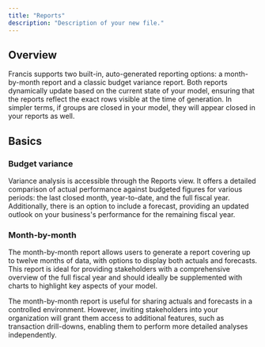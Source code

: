 ```yaml
---
title: "Reports"
description: "Description of your new file."
---
```


## Overview

Francis supports two built-in, auto-generated reporting options: a month-by-month report and a classic budget variance report. Both reports dynamically update based on the current state of your model, ensuring that the reports reflect the exact rows visible at the time of generation. In simpler terms, if groups are closed in your model, they will appear closed in your reports as well.

## Basics

### Budget variance

Variance analysis is accessible through the Reports view. It offers a detailed comparison of actual performance against budgeted figures for various periods: the last closed month, year-to-date, and the full fiscal year. Additionally, there is an option to include a forecast, providing an updated outlook on your business's performance for the remaining fiscal year.

### Month-by-month&#x20;

The month-by-month report allows users to generate a report covering up to twelve months of data, with options to display both actuals and forecasts. This report is ideal for providing stakeholders with a comprehensive overview of the full fiscal year and should ideally be supplemented with charts to highlight key aspects of your model.

The month-by-month report is useful for sharing actuals and forecasts in a controlled environment. However, inviting stakeholders into your organization will grant them access to additional features, such as transaction drill-downs, enabling them to perform more detailed analyses independently.

[](https://docs.francis.app/guides/documentation/reporting/export-to-pdf#basics)
